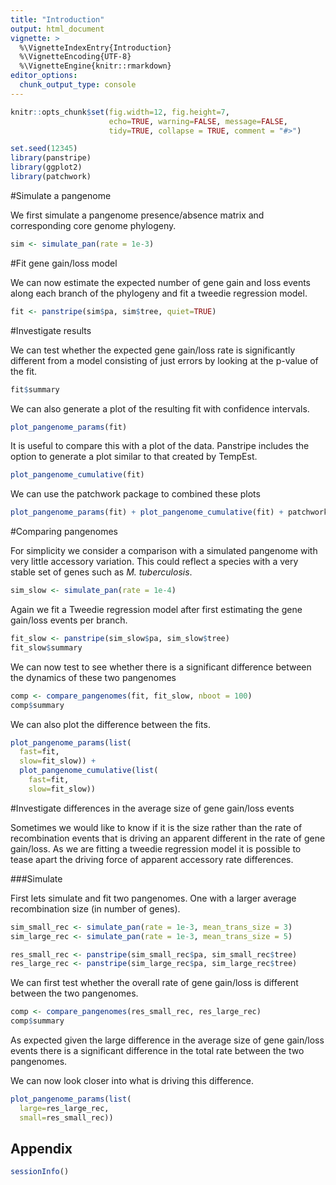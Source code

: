 ```yaml
---
title: "Introduction"
output: html_document
vignette: >
  %\VignetteIndexEntry{Introduction}
  %\VignetteEncoding{UTF-8}
  %\VignetteEngine{knitr::rmarkdown}
editor_options: 
  chunk_output_type: console
---
```


```r
knitr::opts_chunk$set(fig.width=12, fig.height=7,
                      echo=TRUE, warning=FALSE, message=FALSE,
                      tidy=TRUE, collapse = TRUE, comment = "#>")
```

```r
set.seed(12345)
library(panstripe)
library(ggplot2)
library(patchwork)
```

#Simulate a pangenome

We first simulate a pangenome presence/absence matrix and corresponding core genome phylogeny.

```r
sim <- simulate_pan(rate = 1e-3)
```

#Fit gene gain/loss model

We can now estimate the expected number of gene gain and loss events along each branch of the phylogeny and fit a tweedie regression model.

```r
fit <- panstripe(sim$pa, sim$tree, quiet=TRUE)
```

#Investigate results

We can test whether the expected gene gain/loss rate is significantly different from a model consisting of just errors by looking at the p-value of the fit.

```r
fit$summary
```


We can also generate a plot of the resulting fit with confidence intervals.

```r
plot_pangenome_params(fit)
```

It is useful to compare this with a plot of the data. Panstripe includes the option to generate a plot similar to that created by TempEst.

```r
plot_pangenome_cumulative(fit)
```

We can use the patchwork package to combined these plots

```r
plot_pangenome_params(fit) + plot_pangenome_cumulative(fit) + patchwork::plot_layout(nrow = 1)
```

#Comparing pangenomes

For simplicity we consider a comparison with a simulated pangenome with very little accessory variation. This could reflect a species with a very stable set of genes such as *M. tuberculosis*.

```r
sim_slow <- simulate_pan(rate = 1e-4)
```

Again we fit a Tweedie regression model after first estimating the gene gain/loss events per branch.

```r
fit_slow <- panstripe(sim_slow$pa, sim_slow$tree)
fit_slow$summary
```

We can now test to see whether there is a significant difference between the dynamics of these two pangenomes

```r
comp <- compare_pangenomes(fit, fit_slow, nboot = 100)
comp$summary
```

We can also plot the difference between the fits.

```r
plot_pangenome_params(list(
  fast=fit, 
  slow=fit_slow)) +
  plot_pangenome_cumulative(list(
    fast=fit, 
    slow=fit_slow))
```

#Investigate differences in the average size of gene gain/loss events

Sometimes we would like to know if it is the size rather than the rate of recombination events that is driving an apparent different in the rate of gene gain/loss. As we are fitting a tweedie regression model it is possible to tease apart the driving force of apparent accessory rate differences.


###Simulate

First lets simulate and fit two pangenomes. One with a larger average recombination size (in number of genes).

```r
sim_small_rec <- simulate_pan(rate = 1e-3, mean_trans_size = 3)
sim_large_rec <- simulate_pan(rate = 1e-3, mean_trans_size = 5)

res_small_rec <- panstripe(sim_small_rec$pa, sim_small_rec$tree)
res_large_rec <- panstripe(sim_large_rec$pa, sim_large_rec$tree)
```

We can first test whether the overall rate of gene gain/loss is different between the two pangenomes.

```r
comp <- compare_pangenomes(res_small_rec, res_large_rec)
comp$summary
```

As expected given the large difference in the average size of gene gain/loss events there is a significant difference in the total rate between the two pangenomes.

We can now look closer into what is driving this difference.

```r
plot_pangenome_params(list(
  large=res_large_rec, 
  small=res_small_rec))
```

## Appendix

```r
sessionInfo()
```
